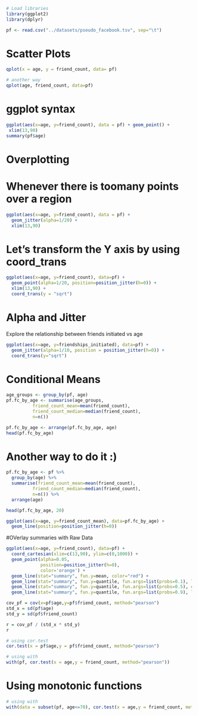 ```r
# Load libraries
library(ggplot2)
library(dplyr)
```

```r
pf <- read.csv("../datasets/pseudo_facebook.tsv", sep="\t")
```

# Scatter Plots
```r
qplot(x = age, y = friend_count, data= pf)

# another way
qplot(age, friend_count, data=pf)
```

# ggplot syntax
```r
ggplot(aes(x=age, y=friend_count), data = pf) + geom_point() +
 xlim(13,90)
summary(pf$age)
```

# Overplotting
# Whenever there is toomany points over a region
```r
ggplot(aes(x=age, y=friend_count), data = pf) +
  geom_jitter(alpha=1/20) +
  xlim(13,90) 

```
# Let's transform the Y axis by using coord_trans
```r
ggplot(aes(x=age, y=friend_count), data=pf) +
  geom_point(alpha=1/20, position=position_jitter(h=0)) +
  xlim(13,90) + 
  coord_trans(y = "sqrt")
```
# Alpha and  Jitter
Explore the relationship between friends initiated vs age 
```r
ggplot(aes(x=age, y=friendships_initiated), data=pf) +
  geom_jitter(alpha=1/10, position = position_jitter(h=0)) + 
  coord_trans(y="sqrt")
```

# Conditional Means
```r
age_groups <- group_by(pf, age)
pf.fc_by_age <- summarise(age_groups, 
          friend_count_mean=mean(friend_count),
          friend_count_median=median(friend_count),
          n=n())

pf.fc_by_age <- arrange(pf.fc_by_age, age)
head(pf.fc_by_age)
```

# Another way to do it :) 
```r
pf.fc_by_age <- pf %>% 
  group_by(age) %>% 
  summarise(friend_count_mean=mean(friend_count),
          friend_count_median=median(friend_count),
          n=n()) %>% 
  arrange(age)

head(pf.fc_by_age, 20)
```

```r
ggplot(aes(x=age, y=friend_count_mean), data=pf.fc_by_age) +
  geom_line(position=position_jitter(h=0))
```

#OVerlay summaries with Raw Data
```r
ggplot(aes(x=age, y=friend_count), data=pf) + 
  coord_cartesian(xlim=c(13,90), ylim=c(0,1000)) + 
  geom_point(alpha=0.05, 
             position=position_jitter(h=0),
             color='orange') + 
  geom_line(stat="summary", fun.y=mean, color="red") + 
  geom_line(stat="summary", fun.y=quantile, fun.args=list(probs=0.1), linetype=2,color="blue") +
  geom_line(stat="summary", fun.y=quantile, fun.args=list(probs=0.5), color="blue") + 
  geom_line(stat="summary", fun.y=quantile, fun.args=list(probs=0.9), linetype=2,color="blue")
```

```r
cov_pf = cov(x=pf$age,y=pf$friend_count, method="pearson")
std_x = sd(pf$age)
std_y = sd(pf$friend_count)

r = cov_pf / (std_x * std_y)
r

# using cor.test
cor.test(x = pf$age,y = pf$friend_count, method="pearson")

# using with 
with(pf, cor.test(x = age,y = friend_count, method="pearson"))
```
# Using monotonic functions
```r
# using with 
with(data = subset(pf, age<=70), cor.test(x = age,y = friend_count, method="pearson"))
```
